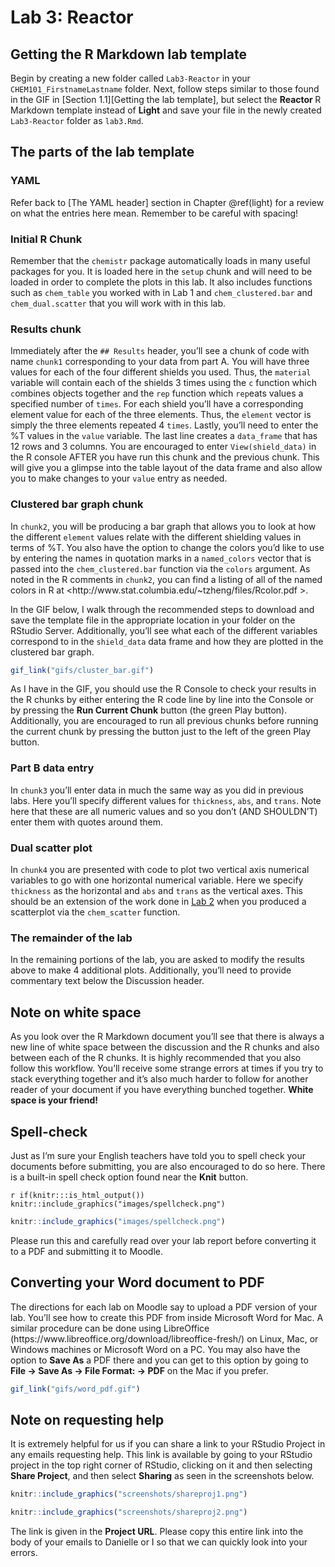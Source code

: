# Lab 3: Reactor {#reactor}

## Getting the R Markdown lab template

Begin by creating a new folder called `Lab3-Reactor` in your `CHEM101_FirstnameLastname` folder. Next, follow steps similar to those found in the GIF in [Section 1.1][Getting the lab template], but select the **Reactor ** R Markdown template instead of **Light** and save your file in the newly created `Lab3-Reactor` folder as `lab3.Rmd`.

## The parts of the lab template

### YAML

Refer back to [The YAML header] section in Chapter \@ref(light) for a review on what the entries here mean.  Remember to be careful with spacing!

### Initial R Chunk

Remember that the `chemistr` package automatically loads in many useful packages for you.  It is loaded here in the `setup` chunk and will need to be loaded in order to complete the plots in this lab. It also includes functions such as `chem_table` you worked with in Lab 1 and `chem_clustered.bar` and `chem_dual.scatter` that you will work with in this lab.

### Results chunk

Immediately after the `## Results` header, you'll see a chunk of code with name `chunk1` corresponding to your data from part A.  You will have three values for each of the four different shields you used.  Thus, the `material` variable will contain each of the shields 3 times using the `c` function which `c`ombines objects together and the `rep` function which `rep`eats values a specified number of `times`.  For each shield you'll have a corresponding element value for each of the three elements.  Thus, the `element` vector is simply the three elements repeated 4 `times`.  Lastly, you'll need to enter the %T values in the `value` variable.  The last line creates a `data_frame` that has 12 rows and 3 columns.  You are encouraged to enter `View(shield_data)` in the R console AFTER you have run this chunk and the previous chunk.  This will give you a glimpse into the table layout of the data frame and also allow you to make changes to your `value` entry as needed.   

### Clustered bar graph chunk

In `chunk2`, you will be producing a bar graph that allows you to look at how the different `element` values relate with the different shielding values in terms of %T.  You also have the option to change the colors you'd like to use by entering the names in quotation marks in a `named_colors` vector that is passed into the `chem_clustered.bar` function via the `colors` argument. As noted in the R comments in `chunk2`, you can find a listing of all of the named colors in R at <http://www.stat.columbia.edu/~tzheng/files/Rcolor.pdf >.

In the GIF below, I walk through the recommended steps to download and save the template file in the appropriate location in your folder on the RStudio Server.  Additionally, you'll see what each of the different variables correspond to in the `shield_data` data frame and how they are plotted in the clustered bar graph.

```r
gif_link("gifs/cluster_bar.gif")
```

As I have in the GIF, you should use the R Console to check your results in the R chunks by either entering the R code line by line into the Console or by pressing the **Run Current Chunk** button (the green Play button).  Additionally, you are encouraged to run all previous chunks before running the current chunk by pressing the button just to the left of the green Play button.

### Part B data entry

In `chunk3` you'll enter data in much the same way as you did in previous labs.  Here you'll specify different values for `thickness`, `abs`, and `trans`.  Note here that these are all numeric values and so you don't (AND SHOULDN'T) enter them with quotes around them.

### Dual scatter plot

In `chunk4` you are presented with code to plot two vertical axis numerical variables to go with one horizontal numerical variable.  Here we specify `thickness` as the horizontal and `abs` and `trans` as the vertical axes.  This should be an extension of the work done in [Lab 2](#beers) when you produced a scatterplot via the `chem_scatter` function.

### The remainder of the lab

In the remaining portions of the lab, you are asked to modify the results above to make 4 additional plots.  Additionally, you'll need to provide commentary text below the Discussion header.

## Note on white space

As you look over the R Markdown document you'll see that there is always a new line of white space between the discussion and the R chunks and also between each of the R chunks.  It is highly recommended that you also follow this workflow.  You'll receive some strange errors at times if you try to stack everything together and it's also much harder to follow for another reader of your document if you have everything bunched together.  **White space is your friend!**

## Spell-check

Just as I'm sure your English teachers have told you to spell check your documents before submitting, you are also encouraged to do so here.  There is a built-in spell check option found near the **Knit** button.  

`r if(knitr:::is_html_output()) knitr::include_graphics("images/spellcheck.png")`

```r
knitr::include_graphics("images/spellcheck.png")
```

Please run this and carefully read over your lab report before converting it to a PDF and submitting it to Moodle.

## Converting your Word document to PDF

The directions for each lab on Moodle say to upload a PDF version of your lab.  You'll see how to create this PDF from inside Microsoft Word for Mac.  A similar procedure can be done using LibreOffice (https://www.libreoffice.org/download/libreoffice-fresh/) on Linux, Mac, or Windows machines or Microsoft Word on a PC.  You may also have the option to **Save As** a PDF there and you can get to this option by going to **File -> Save As -> File Format: -> PDF** on the Mac if you prefer.

```r
gif_link("gifs/word_pdf.gif")
```

## Note on requesting help

It is extremely helpful for us if you can share a link to your RStudio Project in any emails requesting help.  This link is available by going to your RStudio project in the top right corner of RStudio, clicking on it and then selecting **Share Project**, and then select **Sharing** as seen in the screenshots below.

```r
knitr::include_graphics("screenshots/shareproj1.png")
```

```r
knitr::include_graphics("screenshots/shareproj2.png")
```

The link is given in the **Project URL**.  Please copy this entire link into the body of your emails to Danielle or I so that we can quickly look into your errors.

